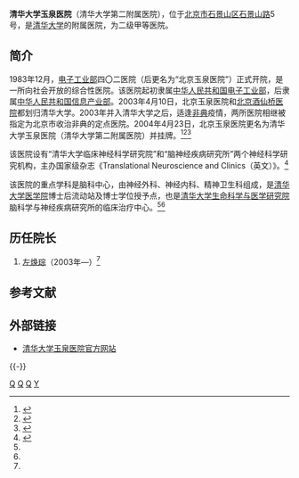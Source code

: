 '''清华大学玉泉医院'''（清华大学第二附属医院），位于[[北京市|北京市]][[石景山区|石景山区]][[石景山路|石景山路]]5号，是[[清华大学|清华大学]]的附属医院，为二级甲等医院。

==简介==
1983年12月，[[中华人民共和国电子工业部|电子工业部]]四〇二医院（后更名为“北京玉泉医院”）正式开院，是一所向社会开放的综合性医院。该医院起初隶属[[中华人民共和国电子工业部|中华人民共和国电子工业部]]，后隶属[[中华人民共和国信息产业部|中华人民共和国信息产业部]]。2003年4月10日，北京玉泉医院和[[北京华信医院|北京酒仙桥医院]]都划归清华大学。2003年并入清华大学之后，适逢[[非典|非典]]疫情，两所医院相继被指定为北京市收治非典的定点医院。2004年4月23日，北京玉泉医院更名为清华大学玉泉医院（清华大学第二附属医院）并挂牌。<ref>{{Cite web |url = http://www.china.com.cn/info/2009-07/29/content_18227818.htm |title = 清华大学玉泉医院 |author =  |date = 2009-07-29 |publisher = 中国网 |language =  |accessdate =  |quote =  |archive-date = 2017-01-09 |archive-url = https://web.archive.org/web/20170109022330/http://www.china.com.cn/info/2009-07/29/content_18227818.htm |dead-url = no }}</ref><ref name=rmw>{{Cite web |url = http://haodf.people.com.cn/yiyuan/DE4roiYGYZwYwWNBM4FM2b44i.htm |title = 清华大学玉泉医院 |author =  |date =  |publisher = 人民网 |language =  |accessdate = 2017-01-08 |quote =  |archive-url = https://web.archive.org/web/20170109183934/http://haodf.people.com.cn/yiyuan/DE4roiYGYZwYwWNBM4FM2b44i.htm |archive-date = 2017-01-09 |dead-url = yes }}</ref><ref>{{Cite web|url =http://www.tsinghua.edu.cn/publish/news/6664/2011/20110225231435359869515/20110225231435359869515_.html|title =清华大学成立两所附属医院|author =|date =2004-04-27|publisher =清华大学新闻网|language =|accessdate =|quote =|deadurl =yes|archiveurl =https://web.archive.org/web/20170109021849/http://www.tsinghua.edu.cn/publish/news/6664/2011/20110225231435359869515/20110225231435359869515_.html|archivedate =2017-01-09}}</ref>

该医院设有“清华大学临床神经科学研究院”和“脑神经疾病研究所”两个神经科学研究机构，主办国家级杂志《Translational Neuroscience and Clinics（英文）》。<ref name=jj>{{Cite web |url = http://www.yuquanhosp.com/news.asp?id=31 |title = 医院简介 |author =  |date =  |publisher = 清华大学玉泉医院 |language =  |accessdate = 2017-01-08 |quote =  |archive-url = https://web.archive.org/web/20160824132743/http://www.yuquanhosp.com/news.asp?id=31 |archive-date = 2016-08-24 |dead-url = yes }}</ref>

该医院的重点学科是脑科中心，由神经外科、神经内科、精神卫生科组成，是[[清华大学医学院|清华大学医学院]]博士后流动站及博士学位授予点，也是[[清华大学生命科学与医学研究院|清华大学生命科学与医学研究院]]脑科学与神经疾病研究所的临床治疗中心。<ref name=rmw/><ref name=jj/>

==历任院长==
#[[左焕琮|左焕琮]]（2003年—）<ref name=rmw/>

==参考文献==
{{reflist}}

== 外部链接 ==
* [http://www.yuquanhosp.com 清华大学玉泉医院官方网站] {{Wayback|url=http://www.yuquanhosp.com/ |date=20201202114744 }}

{{-}}
{{清华大学}}

[[Category:北京市二级甲等医院|Q]]
[[Category:石景山区医院|Q]]
[[Category:北京市综合性医院|Q]]
[[Category:清华大学附属医院|Y]]